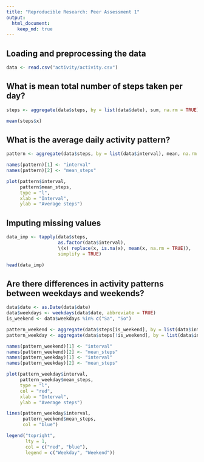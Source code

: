 ```yaml
---
title: "Reproducible Research: Peer Assessment 1"
output: 
  html_document:
    keep_md: true
---
```



## Loading and preprocessing the data

```r
data <- read.csv("activity/activity.csv")

```

## What is mean total number of steps taken per day?

```r
steps <- aggregate(data$steps, by = list(data$date), sum, na.rm = TRUE)

mean(steps$x)

```

## What is the average daily activity pattern?

```r
pattern <- aggregate(data$steps, by = list(data$interval), mean, na.rm = TRUE)

names(pattern)[1] <- "interval"
names(pattern)[2] <- "mean_steps"

plot(pattern$interval, 
     pattern$mean_steps, 
     type = "l",
     xlab = "Interval",
     ylab = "Average steps")

```

## Imputing missing values

```r

data_imp <- tapply(data$steps, 
                   as.factor(data$interval), 
                   \(x) replace(x, is.na(x), mean(x, na.rm = TRUE)),
                   simplify = TRUE)

head(data_imp)

```

## Are there differences in activity patterns between weekdays and weekends?

```r

data$date <- as.Date(data$date)
data$weekdays <- weekdays(data$date, abbreviate = TRUE)
is_weekend <- data$weekdays %in% c("Sa", "So")

pattern_weekend <- aggregate(data$steps[is_weekend], by = list(data$interval[is_weekend]), mean, na.rm = TRUE)
pattern_weekday <- aggregate(data$steps[!is_weekend], by = list(data$interval[!is_weekend]), mean, na.rm = TRUE)

names(pattern_weekend)[1] <- "interval"
names(pattern_weekend)[2] <- "mean_steps"
names(pattern_weekday)[1] <- "interval"
names(pattern_weekday)[2] <- "mean_steps"

plot(pattern_weekday$interval, 
     pattern_weekday$mean_steps, 
     type = "l",
     col = "red",
     xlab = "Interval",
     ylab = "Average steps")

lines(pattern_weekday$interval, 
      pattern_weekend$mean_steps, 
      col = "blue")

legend("topright",
       lty = 1,
       col = c("red", "blue"), 
       legend = c("Weekday", "Weekend"))

```

